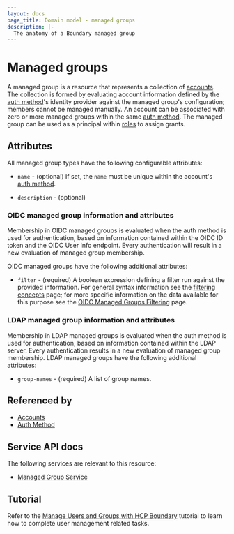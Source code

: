 ```yaml
---
layout: docs
page_title: Domain model - managed groups
description: |-
  The anatomy of a Boundary managed group
---
```


# Managed groups

A managed group is a resource that represents a collection of [accounts][]. The
collection is formed by evaluating account information defined by the [auth
method][]'s identity provider against the managed group's configuration; members
cannot be managed manually. An account can be associated with zero or more
managed groups within the same [auth method][]. The managed group can be used as
a principal within [roles][] to assign grants.

## Attributes

All managed group types have the following configurable attributes:

- `name` - (optional)
  If set, the `name` must be unique within the account's [auth method][].

- `description` - (optional)

### OIDC managed group information and attributes

Membership in OIDC managed groups is evaluated when the auth method is used for
authentication, based on information contained within the OIDC ID token and the
OIDC User Info endpoint. Every authentication will result in a new evaluation of
managed group membership.

OIDC managed groups have the following additional attributes:

- `filter` - (required)
  A boolean expression defining a filter run against the provided information.
  For general syntax information see the [filtering concepts][] page; for more
  specific information on the data available for this purpose see the [OIDC
  Managed Groups Filtering][] page.

[filtering concepts]: /boundary/docs/concepts/filtering
[oidc managed groups filtering]: /boundary/docs/concepts/filtering/oidc-managed-groups

### LDAP managed group information and attributes

Membership in LDAP managed groups is evaluated when the auth method is used for
authentication, based on information contained within the LDAP server. Every
authentication results in a new evaluation of managed group membership.
LDAP managed groups have the following additional attributes:

- `group-names` - (required)
  A list of group names.

## Referenced by

- [Accounts][]
- [Auth Method][]

[accounts]: /boundary/docs/concepts/domain-model/accounts
[auth method]: /boundary/docs/concepts/domain-model/auth-methods
[roles]: /boundary/docs/concepts/domain-model/roles

## Service API docs

The following services are relevant to this resource:

- [Managed Group Service](/boundary/api-docs/managed-group-service)

## Tutorial

Refer to the [Manage Users and Groups with HCP Boundary](/boundary/tutorials/hcp-administration/hcp-manage-users-groups) tutorial to learn how to complete user management related tasks.
